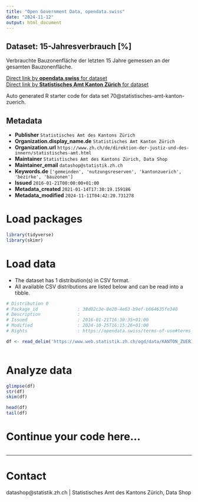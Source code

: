 ```yaml
---
title: "Open Government Data, opendata.swiss"
date: "2024-11-12"
output: html_document
---
```


## Dataset: 15-Jahresverbrauch [%]

Verbrauchte Bauzonenfläche der letzten 15 Jahre gemessen an der gesamten Bauzonenfläche.

[Direct link by **opendata.swiss** for dataset](https://opendata.swiss/de/dataset/15-jahresverbrauch)<br>
[Direct link by **Statistisches Amt Kanton Zürich** for dataset](https://www.zh.ch/de/politik-staat/gemeinden/gemeindeportraet.html)

Auto generated R starter code for data set 70@statistisches-amt-kanton-zuerich.

## Metadata

- **Publisher** `Statistisches Amt des Kantons Zürich`
- **Organization.display_name.de** `Statistisches Amt Kanton Zürich`
- **Organization.url** `https://www.zh.ch/de/direktion-der-justiz-und-des-innern/statistisches-amt.html`
- **Maintainer** `Statistisches Amt des Kantons Zürich, Data Shop`
- **Maintainer_email** `datashop@statistik.zh.ch`
- **Keywords.de** `['gemeinden', 'nutzungsreserven', 'kantonzuerich', 'bezirke', 'bauzonen']`
- **Issued** `2016-01-21T00:00:00+01:00`
- **Metadata_created** `2021-01-14T17:30:19.159186`
- **Metadata_modified** `2024-11-11T04:42:20.731278`


# Load packages

```r

library(tidyverse)
library(skimr)

```

# Load data

-   The dataset has 1 distribution(s) in CSV format.
-   All available CSV distributions are listed below and can be read into a tibble.

```r

# Distribution 0
# Package_id               : 38d02c3e-8e20-4e63-b9ef-b664635fe340
# Description              : 
# Issued                   : 2016-01-21T16:30:35+01:00
# Modified                 : 2024-10-25T16:15:26+01:00
# Rights                   : https://opendata.swiss/terms-of-use#terms_by

df <- read_delim('https://www.web.statistik.zh.ch/ogd/data/KANTON_ZUERICH_46.csv')



```

# Analyze data

```r

glimpse(df)
str(df)
skim(df)

head(df)
tail(df)

```

# Continue your code here...

```r

```

------------------------------------------------------------------------

# Contact

datashop@statistik.zh.ch | Statistisches Amt des Kantons Zürich, Data Shop
